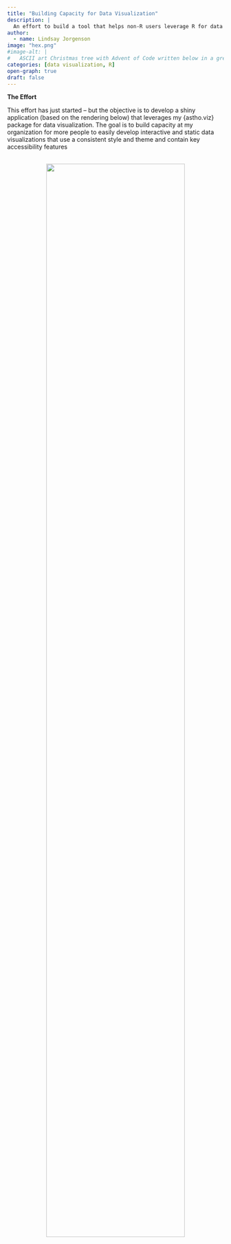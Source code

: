 ```yaml
---
title: "Building Capacity for Data Visualization"
description: |
  An effort to build a tool that helps non-R users leverage R for data viz.
author: 
  - name: Lindsay Jorgenson
image: "hex.png"
#image-alt: |
#	ASCII art Christmas tree with Advent of Code written below in a green monospace font.
categories: [data visualization, R]
open-graph: true
draft: false
---
```


**The Effort**

This effort has just started -- but the objective is to develop a shiny application (based on the rendering below) that leverages my {astho.viz} package for data visualization. The goal is to build capacity at my organization for more people to easily develop interactive and static data visualizations that use a consistent style and theme and contain key accessibility features

<br>
<center>
![](hex.png){fig-alt="A mockup of a shiny application that allows users to generate data visualizations." width=80%}
</center>
